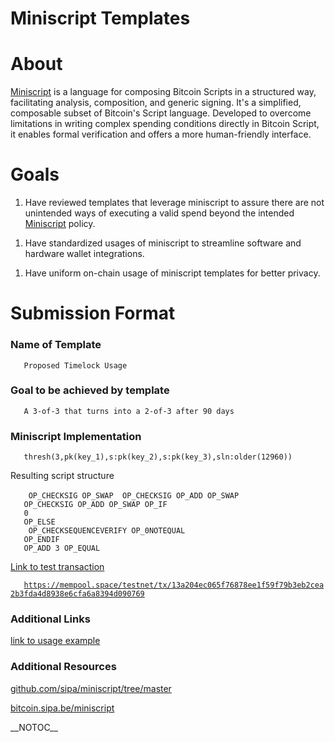 =Miniscript Templates=

=About=

[https://bitcoin.sipa.be/miniscript/ Miniscript] is a language for composing Bitcoin Scripts in a structured way, facilitating analysis, composition, and generic signing. It's a simplified, composable subset of Bitcoin's Script language. Developed to overcome limitations in writing complex spending conditions directly in Bitcoin Script, it enables formal verification and offers a more human-friendly interface.

=Goals=

# Have reviewed templates that leverage miniscript to assure there are not unintended ways of executing a valid spend beyond the intended [https://raw.githubusercontent.com/bitcoin/bitcoin/master/src/script/miniscript.h Miniscript] policy.

# Have standardized usages of miniscript to streamline software and hardware wallet integrations.

# Have uniform on-chain usage of miniscript templates for better privacy.

=Submission Format=

===Name of Template===
    Proposed Timelock Usage
===Goal to be achieved by template===
    A 3-of-3 that turns into a 2-of-3 after 90 days

===Miniscript Implementation===

    thresh(3,pk(key_1),s:pk(key_2),s:pk(key_3),sln:older(12960))

Resulting script structure
    <key_1> OP_CHECKSIG OP_SWAP <key_2> OP_CHECKSIG OP_ADD OP_SWAP <key_3>
    OP_CHECKSIG OP_ADD OP_SWAP OP_IF
    0
    OP_ELSE
    <a032> OP_CHECKSEQUENCEVERIFY OP_0NOTEQUAL
    OP_ENDIF
    OP_ADD 3 OP_EQUAL


[https://mempool.space/testnet/tx/13a204ec065f76878ee1f59f79b3eb2cea2b3fda4d8938e6cfa6a8394d090769 Link to test transaction]
    https://mempool.space/testnet/tx/13a204ec065f76878ee1f59f79b3eb2cea2b3fda4d8938e6cfa6a8394d090769

===Additional Links===

[https://github.com/sipa/miniscript/blob/master/bitcoin/script/miniscript.h link to usage example]

===Additional Resources===

[[https://github.com/sipa/miniscript/tree/master | github.com/sipa/miniscript/tree/master]]

[[https://bitcoin.sipa.be/miniscript | bitcoin.sipa.be/miniscript]]

__NOTOC__
